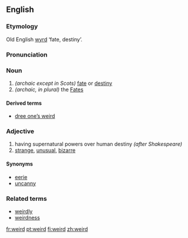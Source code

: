 ==English==
===Etymology===
Old English [[wyrd]] ‘fate, destiny’.

===Pronunciation===
{{IPA|/'wɪəd/}}

===Noun===
{{en-noun|weird|weirds}}

# ''(archaic except in Scots)'' [[fate]] or [[destiny]]
# ''(archaic, in plural)'' the [[Fates]]

====Derived terms====
*[[dree one’s weird]]

===Adjective===
{{en-ad2|'''weird'''|'''[[weirder]]'''|'''[[weirdest]]'''}}
# having supernatural powers over human destiny ''(after Shakespeare)''
#[[strange]], [[unusual]], [[bizarre]]

====Synonyms====
*[[eerie]]
*[[uncanny]]

===Related terms===
*[[weirdly]]
*[[weirdness]]

[[fr:weird]]
[[pt:weird]]
[[fi:weird]]
[[zh:weird]]